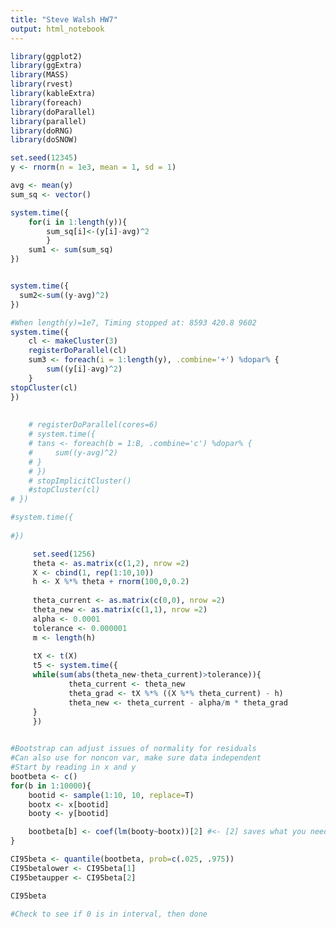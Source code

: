 ```yaml
---
title: "Steve Walsh HW7"
output: html_notebook
---
```



```r
library(ggplot2)
library(ggExtra)
library(MASS)
library(rvest)
library(kableExtra)
library(foreach)
library(doParallel)
library(parallel)
library(doRNG)
library(doSNOW)
```

```r
set.seed(12345)
y <- rnorm(n = 1e3, mean = 1, sd = 1)

avg <- mean(y)
sum_sq <- vector()

system.time({
    for(i in 1:length(y)){
        sum_sq[i]<-(y[i]-avg)^2
        }
    sum1 <- sum(sum_sq)
})


system.time({
  sum2<-sum((y-avg)^2)
})

#When length(y)=1e7, Timing stopped at: 8593 420.8 9602
system.time({
    cl <- makeCluster(3)
    registerDoParallel(cl)
    sum3 <- foreach(i = 1:length(y), .combine='+') %dopar% {
        sum((y[i]-avg)^2)
    }
stopCluster(cl)
})
   
 
    # registerDoParallel(cores=6)
    # system.time({
    # tans <- foreach(b = 1:B, .combine='c') %dopar% {
    #     sum((y-avg)^2)
    # }
    # })
    # stopImplicitCluster()
    #stopCluster(cl)
# })  

#system.time({
    
#})    
```

```r

     set.seed(1256)
     theta <- as.matrix(c(1,2), nrow =2)
     X <- cbind(1, rep(1:10,10))
     h <- X %*% theta + rnorm(100,0,0.2)
     
     theta_current <- as.matrix(c(0,0), nrow =2)
     theta_new <- as.matrix(c(1,1), nrow =2)
     alpha <- 0.0001
     tolerance <- 0.000001
     m <- length(h)
     
     tX <- t(X)
     t5 <- system.time({
     while(sum(abs(theta_new-theta_current)>tolerance)){
             theta_current <- theta_new
             theta_grad <- tX %*% ((X %*% theta_current) - h)
             theta_new <- theta_current - alpha/m * theta_grad
     }
     })
     
```


```r
#Bootstrap can adjust issues of normality for residuals
#Can also use for noncon var, make sure data independent
#Start by reading in x and y
bootbeta <- c()
for(b in 1:10000){
    bootid <- sample(1:10, 10, replace=T)
    bootx <- x[bootid]
    booty <- y[bootid]

    bootbeta[b] <- coef(lm(booty~bootx))[2] #<- [2] saves what you need for beta1
}

CI95beta <- quantile(bootbeta, prob=c(.025, .975))
CI95betalower <- CI95beta[1]
CI95betaupper <- CI95beta[2]

CI95beta

#Check to see if 0 is in interval, then done
```




